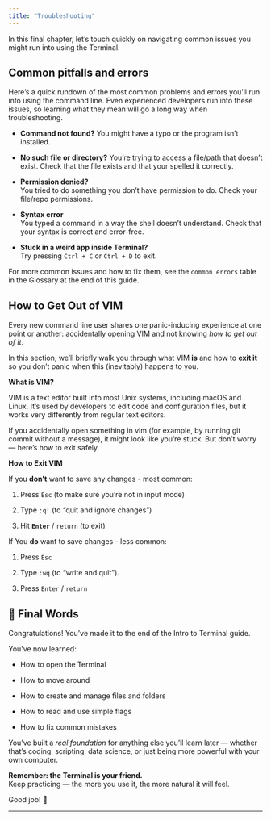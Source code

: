 ```yaml
---
title: "Troubleshooting"
---
```


In this final chapter, let's touch quickly on navigating common issues you might run into using the Terminal. 

## Common pitfalls and errors

Here's a quick rundown of the most common problems and errors you'll run into using the command line. Even experienced developers run into these issues, so learning what they mean will go a long way when troubleshooting.

-   **Command not found?**
    You might have a typo or the program isn’t installed.
    
-   **No such file or directory?**
    You're trying to access a file/path that doesn't exist. Check that the file exists and that your spelled it correctly. 

-   **Permission denied?**\
    You tried to do something you don't have permission to do. Check your file/repo permissions. 
    
-   **Syntax error**               
    You typed a command in a way the shell doesn't understand. Check that your syntax is correct and error-free.

-   **Stuck in a weird app inside Terminal?**\
    Try pressing `Ctrl + C` or `Ctrl + D` to exit.

For more common issues and how to fix them, see the `common errors` table in the Glossary at the end of this guide.

## How to Get Out of VIM

Every new command line user shares one panic-inducing experience at one point or another: accidentally opening VIM and not knowing *how to get out of it*. 

In this section, we'll briefly walk you through what VIM **is** and how to **exit it** so you don't panic when this (inevitably) happens to you.

**What is VIM?**


VIM is a text editor built into most Unix systems, including macOS and Linux. It's used by developers to edit code and configuration files, but it works very differently from regular text editors.

If you accidentally open something in vim (for example, by running git commit without a message), it might look like you're stuck. But don’t worry — here’s how to exit safely.

**How to Exit VIM**

If you **don’t** want to save any changes - most common:

1.  Press `Esc` (to make sure you're not in input mode)

2.  Type `:q!` (to "quit and ignore changes")

3.  Hit **`Enter`** / `return` (to exit)

If You **do** want to save changes - less common:

1.  Press `Esc`

2.  Type `:wq` (to "write and quit").

3.  Press `Enter` / `return`

## 🎉 Final Words

Congratulations! You've made it to the end of the Intro to Terminal guide. 

You’ve now learned:

-   How to open the Terminal

-   How to move around

-   How to create and manage files and folders

-   How to read and use simple flags

-   How to fix common mistakes

You’ve built a *real foundation* for anything else you’ll learn later — whether that’s coding, scripting, data science, or just being more powerful with your own computer.

**Remember: the Terminal is your friend.**\
Keep practicing — the more you use it, the more natural it will feel.

Good job! 🚀

------------------------------------------------------------------------

